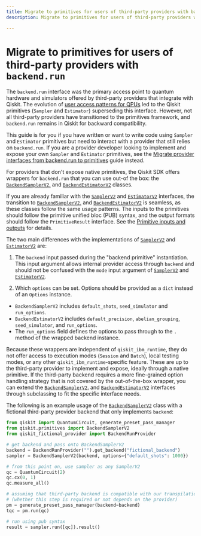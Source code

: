 ```yaml
---
title: Migrate to primitives for users of third-party providers with backend.run
description: Migrate to primitives for users of third-party providers with `backend.run`

---
```


# Migrate to primitives for users of third-party providers with `backend.run`

The `backend.run` interface was the primary access point to quantum hardware and simulators offered by third-party providers that integrate with Qiskit. The evolution of [user access patterns for QPUs](/migration-guides/qiskit-runtime#why-migrate-to-qiskit-runtime-primitives) led to the Qiskit primitives (`Sampler` and `Estimator`) superseding this interface. However, not all third-party providers have transitioned to the primitives framework, and `backend.run` remains in Qiskit for backward compatibility.

This guide is for you if you have written or want to write code using `Sampler` and `Estimator`
primitives but need to interact with a provider that still relies on `backend.run`. If you are a
provider developer looking to implement and expose your own `Sampler` and
`Estimator` primitives, see the [Migrate provider interfaces from backend.run to primitives](/migration-guides/external-providers-primitives-v2) guide instead.

For providers that don't expose native primitives, the Qiskit SDK offers wrappers for `backend.run` that you can
use out-of the box: the [`BackendSamplerV2`.](/api/qiskit/qiskit.primitives.BackendSamplerV2) and
[`BackendEstimatorV2`](/api/qiskit/qiskit.primitives.BackendEstimatorV2) classes.

If you are already familiar with the [`SamplerV2`](/api/qiskit-ibm-runtime/sampler-v2)
and [`EstimatorV2`](/api/qiskit-ibm-runtime/estimator-v2) interfaces, the transition to
[`BackendSamplerV2`.](/api/qiskit/qiskit.primitives.BackendSamplerV2) and
[`BackendEstimatorV2`](/api/qiskit/qiskit.primitives.BackendEstimatorV2) is seamless, as
these classes follow the same usage patterns. The inputs to the primitives should follow
the primitive unified bloc (PUB) syntax, and the output formats should follow the
`PrimitiveResult` interface. See the [Primitive inputs and outputs](/guides/primitive-input-output) for details.

The two main differences with the implementations of [`SamplerV2`](/api/qiskit-ibm-runtime/sampler-v2)
and [`EstimatorV2`](/api/qiskit-ibm-runtime/estimator-v2) are:

1.  The `backend` input passed during the "backend primitive" instantiation. This input argument allows internal provider access
through `backend` and should not be confused
with the `mode` input argument of [`SamplerV2`](/api/qiskit-ibm-runtime/sampler-v2)
and [`EstimatorV2`](/api/qiskit-ibm-runtime/estimator-v2).

2. Which `options` can be set. Options should be provided as a `dict` instead of an `Options` instance.
  * `BackendSamplerV2` includes `default_shots`, `seed_simulator` and `run_options`.
  * `BackendEstimatorV2` includes `default_precision`, `abelian_grouping`, `seed_simulator`, and `run_options`.
  * The `run_options` field defines the options to pass through to the `.` method of the wrapped backend instance.

Because these wrappers are independent of `qiskit_ibm_runtime`, they do not offer access to execution
modes (`Session` and `Batch`), local testing modes, or any other `qiskit_ibm_runtime`-specific feature. These are up to the
third-party provider to implement and expose, ideally through a native primitive.
If the third-party backend requires a more fine-grained option handling
strategy that is not covered by the out-of-the-box wrapper, you can extend the
[`BackendSamplerV2`.](/api/qiskit/qiskit.primitives.BackendSamplerV2) and
[`BackendEstimatorV2`](/api/qiskit/qiskit.primitives.BackendEstimatorV2) interfaces through subclassing to fit the specific
interface needs.

The following is an example usage of the [`BackendSamplerV2`](/api/qiskit/qiskit.primitives.BackendSamplerV2)
class with a fictional third-party provider backend that only implements `backend`:

``` python
from qiskit import QuantumCircuit, generate_preset_pass_manager
from qiskit.primitives import BackendSamplerV2
from qiskit_fictional_provider import BackendRunProvider

# get backend and pass onto BackendSamplerV2
backend = BackendRunProvider("").get_backend("fictional_backend")
sampler = BackendSamplerV2(backend, options={"default_shots": 1000})

# from this point on, use sampler as any SamplerV2
qc = QuantumCircuit(2)
qc.cx(0, 1)
qc.measure_all()

# assuming that third-party backend is compatible with our transpilation pipeline
# (whether this step is required or not depends on the provider)
pm = generate_preset_pass_manager(backend=backend)
tqc = pm.run(qc)

# run using pub syntax
result = sampler.run([qc]).result()
```
